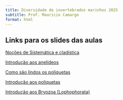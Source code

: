 ```yaml
---
title: Diversidade de invertebrados marinhos 2025
subtitle: Prof. Mauricio Camargo
format: html
---
```


## Links para os slides das aulas

[Noções de Sistemática e cladística](Cladistica.html)

[Introdução aos anelídeos](Intro_Annelida.html)  

[Como são lindos os poliquetas](Lindos_Poliquetas.html)

[Introdução aos poliquetas](Poliquetas.html)

[Introdução aos Bryozoa (Lophophorata)](Bryozoa.html)

